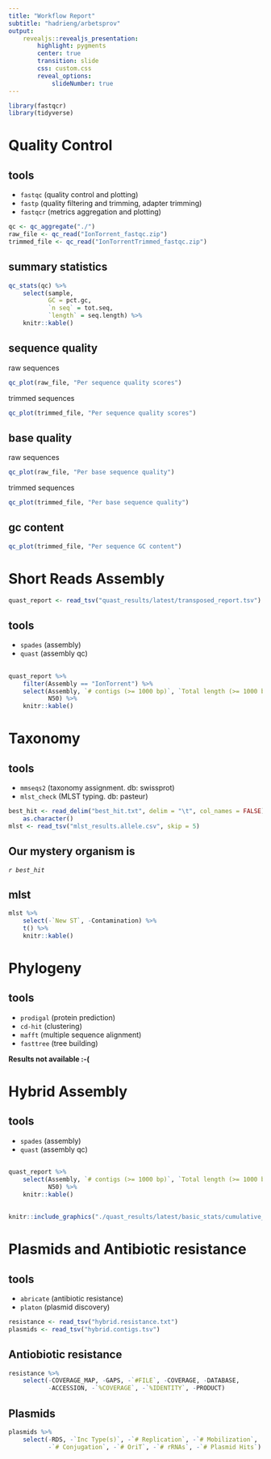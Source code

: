 ```yaml
---
title: "Workflow Report"
subtitle: "hadrieng/arbetsprov"
output:
    revealjs::revealjs_presentation:
        highlight: pygments
        center: true
        transition: slide
        css: custom.css
        reveal_options:
            slideNumber: true
---
```


```r
library(fastqcr)
library(tidyverse)
```

# Quality Control

## tools

- `fastqc` (quality control and plotting)
- `fastp` (quality filtering and trimming, adapter trimming)
- `fastqcr` (metrics aggregation and plotting)

```r
qc <- qc_aggregate("./")
raw_file <- qc_read("IonTorrent_fastqc.zip")
trimmed_file <- qc_read("IonTorrentTrimmed_fastqc.zip")
```

## summary statistics


```r
qc_stats(qc) %>%
    select(sample,
           GC = pct.gc,
           `n seq` = tot.seq,
           `length` = seq.length) %>% 
    knitr::kable()
```

## sequence quality


<div class="container">
<div class="col">
raw sequences
```r
qc_plot(raw_file, "Per sequence quality scores")
```
</div>
<div class="col">
trimmed sequences
```r
qc_plot(trimmed_file, "Per sequence quality scores")
```
</div>
</div>


## base quality


<div class="container">
<div class="col">
raw sequences
```r
qc_plot(raw_file, "Per base sequence quality")
```
</div>
<div class="col">
trimmed sequences
```r
qc_plot(trimmed_file, "Per base sequence quality")
```
</div>
</div>

## gc content


```r
qc_plot(trimmed_file, "Per sequence GC content")
```


# Short Reads Assembly

```r
quast_report <- read_tsv("quast_results/latest/transposed_report.tsv")
```

## tools

- `spades` (assembly)
- `quast` (assembly qc)

##

```r
quast_report %>%
    filter(Assembly == "IonTorrent") %>% 
    select(Assembly, `# contigs (>= 1000 bp)`, `Total length (>= 1000 bp)`,
           N50) %>% 
    knitr::kable()
```

# Taxonomy

## tools

- `mmseqs2` (taxonomy assignment. db: swissprot)
- `mlst_check` (MLST typing. db: pasteur)

```r
best_hit <- read_delim("best_hit.txt", delim = "\t", col_names = FALSE)$X1 %>% 
    as.character()
mlst <- read_tsv("mlst_results.allele.csv", skip = 5)
```

## Our mystery organism is

*`r best_hit`*

## mlst

```r
mlst %>% 
    select(-`New ST`, -Contamination) %>% 
    t() %>%
    knitr::kable()
```

# Phylogeny

## tools

- `prodigal` (protein prediction)
- `cd-hit` (clustering)
- `mafft` (multiple sequence alignment)
- `fasttree` (tree building)

**Results not available :-(**

# Hybrid Assembly

## tools

- `spades` (assembly)
- `quast` (assembly qc)

##

```r
quast_report %>%
    select(Assembly, `# contigs (>= 1000 bp)`, `Total length (>= 1000 bp)`,
           N50) %>% 
    knitr::kable()
```

##

```r
knitr::include_graphics("./quast_results/latest/basic_stats/cumulative_plot.pdf")
```

## {data-background-iframe="./quast_results/latest/icarus_viewers/contig_size_viewer.html"}

# Plasmids and Antibiotic resistance

## tools

- `abricate` (antibiotic resistance)
- `platon` (plasmid discovery)

```r
resistance <- read_tsv("hybrid.resistance.txt")
plasmids <- read_tsv("hybrid.contigs.tsv")
```

## Antiobiotic resistance

```r
resistance %>% 
    select(-COVERAGE_MAP, -GAPS, -`#FILE`, -COVERAGE, -DATABASE,
           -ACCESSION, -`%COVERAGE`, -`%IDENTITY`, -PRODUCT)
```

## Plasmids

```r
plasmids %>% 
    select(-RDS, -`Inc Type(s)`, -`# Replication`, -`# Mobilization`,
           -`# Conjugation`, -`# OriT`, -`# rRNAs`, -`# Plasmid Hits`)
```




